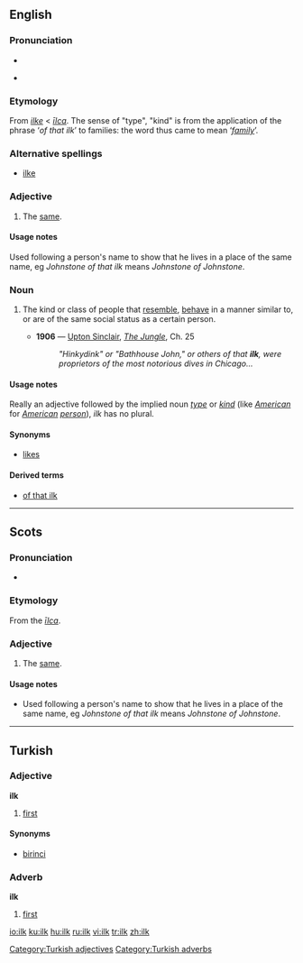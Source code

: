 {{was wotd|2006|June|8}}
==English==

===Pronunciation===
*{{IPA|/ɪlk/}}
*{{audio|en-us-ilk.ogg|Audio (US)}}
*:{{rhymes|ɪlk}}

===Etymology===
From {{ME.}} ''[[ilke]]'' < {{OE.}} ''[[īlca]]''. The sense of "type", "kind" is from the application of the phrase ‘''of that ilk''’ to families: the word thus came to mean ‘''[[family]]''’.

===Alternative spellings===
* [[ilke]]

===Adjective===
{{en-adj|-}}

# {{context|Scottish|and|Northern UK}} The [[same]].

====Usage notes====
Used following a person's name to show that he lives in a place of the same name, eg ''Johnstone of that ilk'' means ''Johnstone of Johnstone''.

===Noun===
{{en-noun|-}}

# {{context|often|derogatory|or|humorous}} The kind or class of people that [[resemble]], [[behave]] in a manner similar to, or are of the same social status as a certain person.
#*'''1906''' — [[w:Upton Sinclair|Upton Sinclair]], ''[[s:The Jungle|The Jungle]]'', Ch. 25
#*:''"Hinkydink" or "Bathhouse John," or others of that '''ilk''', were proprietors of the most notorious dives in Chicago...''

====Usage notes====
Really an adjective followed by the implied noun ''[[type]]'' or ''[[kind]]'' (like ''[[American]]'' for ''[[American]] [[person]]''), ''ilk'' has no plural.

====Synonyms====
*[[likes]]

====Derived terms====
*[[of that ilk]]

----

==Scots==

===Pronunciation===
*{{IPA|/ɪlk/}}

===Etymology===
From the {{OE.|sco}} ''[[īlca]]''.

===Adjective===
{{en-adj|-}}

# The [[same]].

====Usage notes====
*Used following a person's name to show that he lives in a place of the same name, eg ''Johnstone of that ilk'' means ''Johnstone of Johnstone''.

----

==Turkish==

===Adjective===
'''ilk'''

# [[first]]

====Synonyms====
*[[birinci]]

===Adverb===
'''ilk'''

# [[first]]

[[Category:Turkish adjectives]]
[[Category:Turkish adverbs]]

[[io:ilk]]
[[ku:ilk]]
[[hu:ilk]]
[[ru:ilk]]
[[vi:ilk]]
[[tr:ilk]]
[[zh:ilk]]